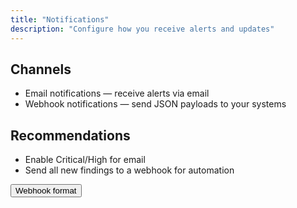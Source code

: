 ```yaml
---
title: "Notifications"
description: "Configure how you receive alerts and updates"
---
```


## Channels

- Email notifications — receive alerts via email
- Webhook notifications — send JSON payloads to your systems

## Recommendations

- Enable Critical/High for email
- Send all new findings to a webhook for automation

<Button href="/api-reference/endpoint/webhook" icon="paper-plane">Webhook format</Button>


